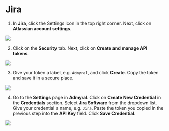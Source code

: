 # Jira

1. In **Jira**, click the Settings icon in the top right corner. Next, click on **Atlassian account settings**.

<img src="/jira_software1.png" />

2. Click on the **Security** tab. Next, click on **Create and manage API tokens**.

<img src="/jira_software2.png" />

3. Give your token a label, e.g. `Admyral`, and click **Create**. Copy the token and save it in a secure place.

<img src="/jira_software3.png" />

4. Go to the **Settings** page in **Admyral**. Click on **Create New Credential** in the **Credentials** section. Select **Jira Software** from the dropdown list. Give your credential a name, e.g. `Jira`. Paste the token you copied in the previous step into the **API Key** field. Click **Save Credential**.

<img src="/jira_software4.png" />
